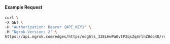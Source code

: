 
#### Example Request

```bash
curl \
-X GET \
-H "Authorization: Bearer {API_KEY}" \
-H "Ngrok-Version: 2" \
https://api.ngrok.com/edges/https/edghts_32ELHwPa0vtP2qsZq4rlhZ0do4O/routes/edghtsrt_32ELHxO8l6v6ymO6escl8RpINp2/user_agent_filter
```

